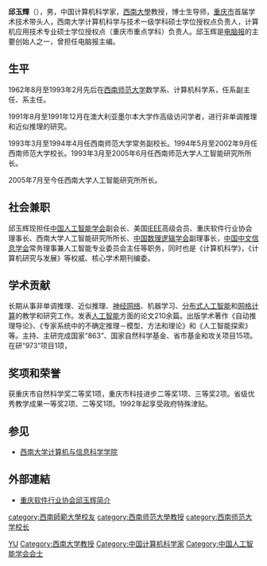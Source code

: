 '''邱玉輝'''（{{bd|？|}}），男，中国计算机科学家，[[西南大學|西南大學]]教授，博士生导师，[[重庆市|重庆市]]首届学术技术带头人，西南大学计算机科学与技术一级学科硕士学位授权点负责人，计算机应用技术专业硕士学位授权点（重庆市重点学科）负责人。邱玉辉是[[电脑报|电脑报]]的主要创始人之一，曾担任电脑报主编。

== 生平 ==
1962年8月至1993年2月先后在[[西南师范大学|西南师范大学]]数学系、计算机科学系，任系副主任、系主任。

1991年8月至1991年12月在澳大利亚墨尔本大学作高级访问学者，进行非单调推理和近似推理的研究。

1993年3月至1994年4月任西南师范大学常务副校长。1994年5月至2002年9月任西南师范大学校长。1993年3月至2005年6月任西南师范大学人工智能研究所所长。

2005年7月至今任西南大学人工智能研究所所长。

== 社会兼职 ==
邱玉辉现担任[[中国人工智能学会|中国人工智能学会]]副会长、美国[[IEEE|IEEE]]高级会员、重庆软件行业协会理事长、西南大学人工智能研究所所长、[[中国数理逻辑学会|中国数理逻辑学会]]副理事长，[[中国中文信息学会|中国中文信息学会]]常务理事兼人工智能专业委员会主任等职务，同时也是《计算机科学》，《计算机研究与发展》等权威、核心学术期刊编委。

== 学术贡献 ==
长期从事非单调推理、近似推理、[[神经网络|神经网络]]、机器学习、[[人工智能|分布式人工智能]]和[[网格计算|网格计算]]的教学和研究工作。发表[[人工智能|人工智能]]方面的论文210余篇。出版学术著作《自动推理导论》、《专家系统中的不确定推理－模型、方法和理论》和《人工智能探索》等。主持、主研完成国家“863”、国家自然科学基金、省市基金和攻关项目15项。在研“973”项目1项，

== 奖项和荣誉 ==
获重庆市自然科学奖二等奖1项，重庆市科技进步二等奖1项、三等奖2项。省级优秀教学成果一等奖2项、二等奖1项。1992年起享受政府特殊津贴。 

== 参见 ==
* [[西南大学计算机与信息科学学院|西南大学计算机与信息科学学院]]

== 外部連結 ==
* [https://web.archive.org/web/20100823094910/http://www.cqsoft.org/Article/ArticleShow.asp?ArticleID=404 重庆软件行业协会邱玉辉简介]

{{西南大学}}
{{中国人工智能学会会士}}

{{Authority control}}
{{DEFAULTSORT:Qiu}}
[[Category:邱姓|YU]]
[[category:西南師範大學校友|category:西南師範大學校友]]
[[category:西南师范大學教授|category:西南师范大學教授]]
[[category:西南师范大学校长|category:西南师范大学校长]]
[[Category:西南大学教授|Category:西南大学教授]]
[[Category:中国计算机科学家|Category:中国计算机科学家]]
[[Category:中国人工智能学会会士|Category:中国人工智能学会会士]]